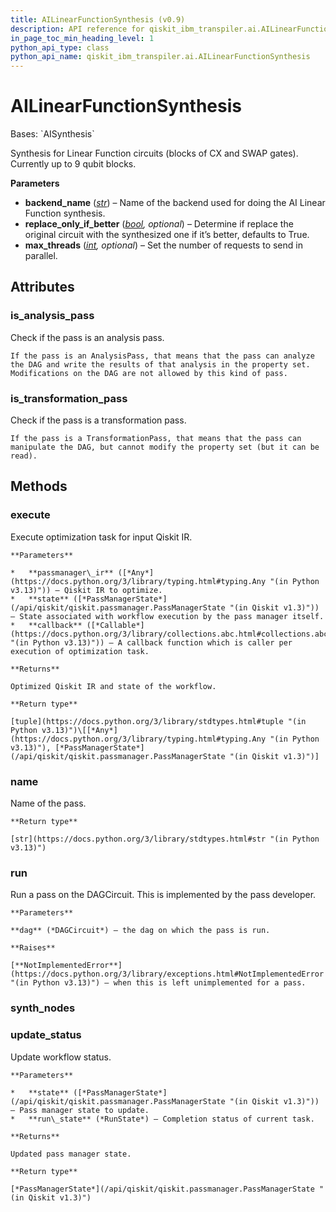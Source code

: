 ```yaml
---
title: AILinearFunctionSynthesis (v0.9)
description: API reference for qiskit_ibm_transpiler.ai.AILinearFunctionSynthesis in qiskit-ibm-transpiler v0.9
in_page_toc_min_heading_level: 1
python_api_type: class
python_api_name: qiskit_ibm_transpiler.ai.AILinearFunctionSynthesis
---
```


# AILinearFunctionSynthesis

<Class id="qiskit_ibm_transpiler.ai.AILinearFunctionSynthesis" isDedicatedPage={true} github="https://github.com/Qiskit/qiskit-ibm-transpiler/tree/stable/0.9/qiskit_ibm_transpiler/ai/synthesis.py#L260-L310" signature="qiskit_ibm_transpiler.ai.AILinearFunctionSynthesis(backend_name: str, replace_only_if_better: bool = True, max_threads: int | None = None)" modifiers="class">
  Bases: `AISynthesis`

  Synthesis for Linear Function circuits (blocks of CX and SWAP gates). Currently up to 9 qubit blocks.

  **Parameters**

  *   **backend\_name** ([*str*](https://docs.python.org/3/library/stdtypes.html#str "(in Python v3.13)")) – Name of the backend used for doing the AI Linear Function synthesis.
  *   **replace\_only\_if\_better** ([*bool*](https://docs.python.org/3/library/functions.html#bool "(in Python v3.13)")*, optional*) – Determine if replace the original circuit with the synthesized one if it’s better, defaults to True.
  *   **max\_threads** ([*int*](https://docs.python.org/3/library/functions.html#int "(in Python v3.13)")*, optional*) – Set the number of requests to send in parallel.

  ## Attributes

  ### is\_analysis\_pass

  <Attribute id="qiskit_ibm_transpiler.ai.AILinearFunctionSynthesis.is_analysis_pass">
    Check if the pass is an analysis pass.

    If the pass is an AnalysisPass, that means that the pass can analyze the DAG and write the results of that analysis in the property set. Modifications on the DAG are not allowed by this kind of pass.
  </Attribute>

  ### is\_transformation\_pass

  <Attribute id="qiskit_ibm_transpiler.ai.AILinearFunctionSynthesis.is_transformation_pass">
    Check if the pass is a transformation pass.

    If the pass is a TransformationPass, that means that the pass can manipulate the DAG, but cannot modify the property set (but it can be read).
  </Attribute>

  ## Methods

  ### execute

  <Function id="qiskit_ibm_transpiler.ai.AILinearFunctionSynthesis.execute" signature="execute(passmanager_ir, state, callback=None)">
    Execute optimization task for input Qiskit IR.

    **Parameters**

    *   **passmanager\_ir** ([*Any*](https://docs.python.org/3/library/typing.html#typing.Any "(in Python v3.13)")) – Qiskit IR to optimize.
    *   **state** ([*PassManagerState*](/api/qiskit/qiskit.passmanager.PassManagerState "(in Qiskit v1.3)")) – State associated with workflow execution by the pass manager itself.
    *   **callback** ([*Callable*](https://docs.python.org/3/library/collections.abc.html#collections.abc.Callable "(in Python v3.13)")) – A callback function which is caller per execution of optimization task.

    **Returns**

    Optimized Qiskit IR and state of the workflow.

    **Return type**

    [tuple](https://docs.python.org/3/library/stdtypes.html#tuple "(in Python v3.13)")\[[*Any*](https://docs.python.org/3/library/typing.html#typing.Any "(in Python v3.13)"), [*PassManagerState*](/api/qiskit/qiskit.passmanager.PassManagerState "(in Qiskit v1.3)")]
  </Function>

  ### name

  <Function id="qiskit_ibm_transpiler.ai.AILinearFunctionSynthesis.name" signature="name()">
    Name of the pass.

    **Return type**

    [str](https://docs.python.org/3/library/stdtypes.html#str "(in Python v3.13)")
  </Function>

  ### run

  <Function id="qiskit_ibm_transpiler.ai.AILinearFunctionSynthesis.run" github="https://github.com/Qiskit/qiskit-ibm-transpiler/tree/stable/0.9/qiskit_ibm_transpiler/ai/synthesis.py#L186-L203" signature="run(dag)">
    Run a pass on the DAGCircuit. This is implemented by the pass developer.

    **Parameters**

    **dag** (*DAGCircuit*) – the dag on which the pass is run.

    **Raises**

    [**NotImplementedError**](https://docs.python.org/3/library/exceptions.html#NotImplementedError "(in Python v3.13)") – when this is left unimplemented for a pass.
  </Function>

  ### synth\_nodes

  <Function id="qiskit_ibm_transpiler.ai.AILinearFunctionSynthesis.synth_nodes" github="https://github.com/Qiskit/qiskit-ibm-transpiler/tree/stable/0.9/qiskit_ibm_transpiler/ai/synthesis.py#L139-L184" signature="synth_nodes(nodes)" />

  ### update\_status

  <Function id="qiskit_ibm_transpiler.ai.AILinearFunctionSynthesis.update_status" signature="update_status(state, run_state)">
    Update workflow status.

    **Parameters**

    *   **state** ([*PassManagerState*](/api/qiskit/qiskit.passmanager.PassManagerState "(in Qiskit v1.3)")) – Pass manager state to update.
    *   **run\_state** (*RunState*) – Completion status of current task.

    **Returns**

    Updated pass manager state.

    **Return type**

    [*PassManagerState*](/api/qiskit/qiskit.passmanager.PassManagerState "(in Qiskit v1.3)")
  </Function>
</Class>

